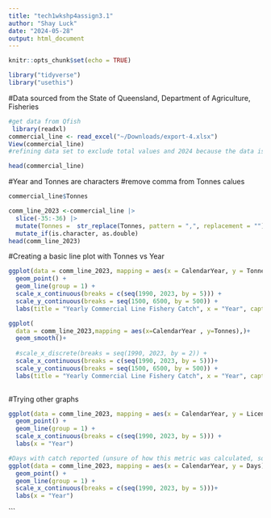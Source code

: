 ```yaml
---
title: "tech1wkshp4assign3.1"
author: "Shay Luck"
date: "2024-05-28"
output: html_document
---
```


```r
knitr::opts_chunk$set(echo = TRUE)
```

```r
library("tidyverse")
library("usethis")
```

#Data sourced from the State of Queensland, Department of Agriculture, Fisheries


```r
#get data from Qfish
 library(readxl)
commercial_line <- read_excel("~/Downloads/export-4.xlsx")
View(commercial_line)
#refining data set to exclude total values and 2024 because the data is still incomplete for that year
```


```r
head(commercial_line)
```
#Year and Tonnes are characters
#remove comma from Tonnes calues 


```r
commercial_line$Tonnes
```

```r
comm_line_2023 <-commercial_line |>
  slice(-35:-36) |>
  mutate(Tonnes =  str_replace(Tonnes, pattern = ",", replacement = ""))|>
  mutate_if(is.character, as.double)
head(comm_line_2023)
```



#Creating a basic line plot with Tonnes vs Year
```r
ggplot(data = comm_line_2023, mapping = aes(x = CalendarYear, y = Tonnes)) +
  geom_point() +
  geom_line(group = 1) +
  scale_x_continuous(breaks = c(seq(1990, 2023, by = 5))) + 
  scale_y_continuous(breaks = seq(1500, 6500, by = 500)) +
  labs(title = "Yearly Commercial Line Fishery Catch", x = "Year", caption = "Data from the State of Queensland, Department of Agriculture, Fisheries")
```
```r
ggplot(
  data = comm_line_2023,mapping = aes(x=CalendarYear , y=Tonnes),)+
  geom_smooth()+
  
  #scale_x_discrete(breaks = seq(1990, 2023, by = 2)) + 
  scale_x_continuous(breaks = c(seq(1990, 2023, by = 5)))+
  scale_y_continuous(breaks = seq(1500, 6500, by = 500)) +
  labs(title = "Yearly Commercial Line Fishery Catch", x = "Year", caption = "Data from the State of Queensland, Department of Agriculture, Fisheries")
  
```


#Trying other graphs 
```r
ggplot(data = comm_line_2023, mapping = aes(x = CalendarYear, y = Licences)) +
  geom_point() +
  geom_line(group = 1) +
  scale_x_continuous(breaks = c(seq(1990, 2023, by = 5))) +
  labs(x = "Year")
```

```r
#Days with catch reported (unsure of how this metric was calculated, source data not clear)
ggplot(data = comm_line_2023, mapping = aes(x = CalendarYear, y = Days)) +
  geom_point() +
  geom_line(group = 1) +
  scale_x_continuous(breaks = c(seq(1990, 2023, by = 5)))+
  labs(x = "Year")
```

```

